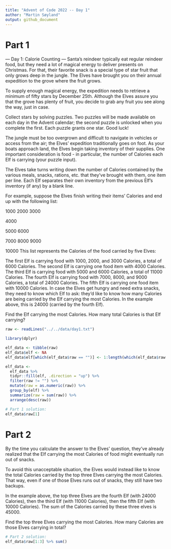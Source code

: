 ```yaml
---
title: "Advent of Code 2022 -- Day 1"
author: "Martin Søyland"
output: github_document
---
```


# Part 1
--- Day 1: Calorie Counting ---
Santa's reindeer typically eat regular reindeer food, but they need a lot of magical energy to deliver presents on Christmas. For that, their favorite snack is a special type of star fruit that only grows deep in the jungle. The Elves have brought you on their annual expedition to the grove where the fruit grows.

To supply enough magical energy, the expedition needs to retrieve a minimum of fifty stars by December 25th. Although the Elves assure you that the grove has plenty of fruit, you decide to grab any fruit you see along the way, just in case.

Collect stars by solving puzzles. Two puzzles will be made available on each day in the Advent calendar; the second puzzle is unlocked when you complete the first. Each puzzle grants one star. Good luck!

The jungle must be too overgrown and difficult to navigate in vehicles or access from the air; the Elves' expedition traditionally goes on foot. As your boats approach land, the Elves begin taking inventory of their supplies. One important consideration is food - in particular, the number of Calories each Elf is carrying (your puzzle input).

The Elves take turns writing down the number of Calories contained by the various meals, snacks, rations, etc. that they've brought with them, one item per line. Each Elf separates their own inventory from the previous Elf's inventory (if any) by a blank line.

For example, suppose the Elves finish writing their items' Calories and end up with the following list:

1000
2000
3000

4000

5000
6000

7000
8000
9000

10000
This list represents the Calories of the food carried by five Elves:

The first Elf is carrying food with 1000, 2000, and 3000 Calories, a total of 6000 Calories.
The second Elf is carrying one food item with 4000 Calories.
The third Elf is carrying food with 5000 and 6000 Calories, a total of 11000 Calories.
The fourth Elf is carrying food with 7000, 8000, and 9000 Calories, a total of 24000 Calories.
The fifth Elf is carrying one food item with 10000 Calories.
In case the Elves get hungry and need extra snacks, they need to know which Elf to ask: they'd like to know how many Calories are being carried by the Elf carrying the most Calories. In the example above, this is 24000 (carried by the fourth Elf).

Find the Elf carrying the most Calories. How many total Calories is that Elf carrying?

```r
raw <- readLines("../../data/day1.txt")

library(dplyr)

elf_data <- tibble(raw)
elf_data$elf <- NA
elf_data$elf[which(elf_data$raw == "")] <- 1:length(which(elf_data$raw == ""))

elf_data <- 
  elf_data %>% 
  tidyr::fill(elf, .direction = "up") %>% 
  filter(raw != "") %>% 
  mutate(raw = as.numeric(raw)) %>% 
  group_by(elf) %>% 
  summarize(raw = sum(raw)) %>% 
  arrange(desc(raw))

# Part 1 solution:
elf_data$raw[1]

```

# Part 2 

By the time you calculate the answer to the Elves' question, they've already realized that the Elf carrying the most Calories of food might eventually run out of snacks.

To avoid this unacceptable situation, the Elves would instead like to know the total Calories carried by the top three Elves carrying the most Calories. That way, even if one of those Elves runs out of snacks, they still have two backups.

In the example above, the top three Elves are the fourth Elf (with 24000 Calories), then the third Elf (with 11000 Calories), then the fifth Elf (with 10000 Calories). The sum of the Calories carried by these three elves is 45000.

Find the top three Elves carrying the most Calories. How many Calories are those Elves carrying in total?

```r
# Part 2 solution:
elf_data$raw[1:3] %>% sum()
```
